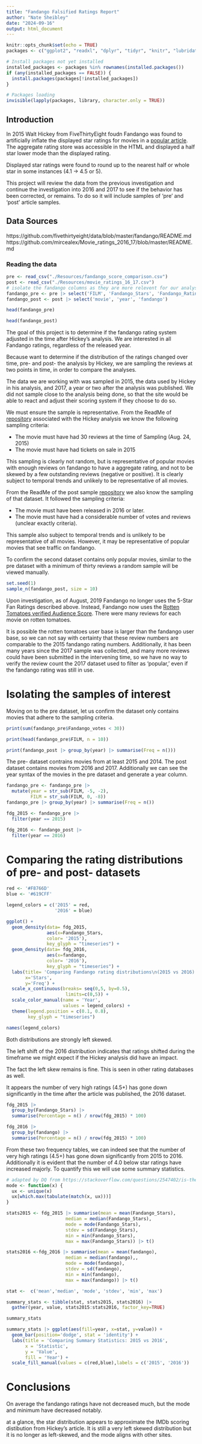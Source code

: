 ```yaml
---
title: "Fandango Falsified Ratings Report"
author: "Nate Sheibley"
date: "2024-09-16"
output: html_document
---
```


```r
knitr::opts_chunk$set(echo = TRUE)
packages <- c("ggplot2", "readxl", "dplyr", "tidyr", "knitr", "lubridate", "stringr", "readr", "Rcpp")

# Install packages not yet installed
installed_packages <- packages %in% rownames(installed.packages())
if (any(installed_packages == FALSE)) {
  install.packages(packages[!installed_packages])
}

# Packages loading
invisible(lapply(packages, library, character.only = TRUE))
```

## Introduction

In 2015 Walt Hickey from FiveThirtyEight foudn Fandango was found to artificially inflate the displayed star ratings for movies in a [popular article](https://fivethirtyeight.com/features/fandango-movies-ratings/). The aggregate rating store was accessible in the HTML and displayed a half star lower mode than the displayed rating.

Displayed star ratings were found to round up to the nearest half or whole star in some instances (4.1 -> 4.5 or 5).

This project will review the data from the previous investigation and continue the investigation into 2016 and 2017 to see if the behavior has been corrected, or remains. To do so it will include samples of 'pre' and 'post' article samples. 

## Data Sources

https://github.com/fivethirtyeight/data/blob/master/fandango/README.md
https://github.com/mircealex/Movie_ratings_2016_17/blob/master/README.md

### Reading the data
```r
pre <- read_csv("./Resources/fandango_score_comparison.csv")
post <- read_csv("./Resources/movie_ratings_16_17.csv")
# isolate the fandango columns as they are more relevent for our analysis later
fandango_pre <- pre |> select('FILM', 'Fandango_Stars', 'Fandango_Ratingvalue', 'Fandango_votes', 'Fandango_Difference')
fandango_post <- post |> select('movie', 'year', 'fandango')

head(fandango_pre)
```
```r
head(fandango_post)

```


The goal of this project is to determine if the fandango rating system adjusted in the time after Hickey's analysis. We are interested in all Fandango ratings, regardless of the released year.

Because want to determine if the distribution of the ratings changed over time, pre- and post- the analysis by Hickey, we are sampling the reviews at two points in time, in order to compare the analyses.

The data we are working with was sampled in 2015, the data used by Hickey in his analysis, and 2017, a year or two after the analysis was published. We did not sample close to the analysis being done, so that the site would be able to react and adjust their scoring system if they choose to do so.

We must ensure the sample is representative. From the ReadMe of [repository](https://github.com/fivethirtyeight/data/tree/master/fandango) associated with the Hickey analysis we know the following sampling criteria:

 * The movie must have had 30 reviews at the time of Sampling (Aug. 24, 2015)
 * The movie must have had tickets on sale in 2015

This sampling is clearly not random, but is representative of popular movies with enough reviews on fandango to have a aggregate rating, and not to be skewed by a few outstanding reviews (negative or positive). It is clearly subject to temporal trends and unlikely to be representative of all movies.

From the ReadMe of the post sample [repository](https://github.com/mircealex/Movie_ratings_2016_17) we also know the sampling of that dataset. It followed the sampling criteria:
 
 * The movie must have been released in 2016 or later.
 * The movie must have had a considerable number of votes and reviews (unclear exactly criteria).
 
This sample also subject to temporal trends and is unlikely to be representative of all movies. However, it may be representative of popular movies that see traffic on fandango.

To confirm the second dataset contains only popular movies, similar to the pre dataset with a minimum of thirty reviews a random sample will be viewed manually.

```r
set.seed(1)
sample_n(fandango_post, size = 10)
```

Upon investigation, as of August, 2019 Fandango no longer uses the 5-Star Fan Ratings described above. Instead, Fandango now uses the [Rotten Tomatoes verified Audience Score](https://editorial.rottentomatoes.com/article/introducing-verified-audience-score/). There were many reviews for each movie on rotten tomatoes.

It is possible the rotten tomatoes user base is larger than the fandango user base, so we can not say with certainty that these review numbers are comparable to the 2015 fandango rating numbers. Additionally, it has been many years since the 2017 sample was collected, and many more reviews could have been submitted in the intervening time, so we have no way to verify the review count the 2017 dataset used to filter as 'popular,' even if the fandango rating was still in use.

# Isolating the samples of interest

Moving on to the pre dataset, let us confirm the dataset only contains movies that adhere to the sampling criteria.


```r
print(sum(fandango_pre$Fandango_votes < 30))

print(head(fandango_pre$FILM, n = 10))

print(fandango_post |> group_by(year) |> summarise(Freq = n()))
```

The pre- dataset contrains movies from at least 2015 and 2014. The post dataset contains movies from 2016 and 2017. Additionally we can see the year syntax of the movies in the pre dataset and generate a year column.

``` r
fandango_pre <- fandango_pre |> 
  mutate(year = str_sub(FILM, -5, -2),
         FILM = str_sub(FILM, 0, -8))
fandango_pre |> group_by(year) |> summarise(Freq = n())
```
```r

fdg_2015 <- fandango_pre |> 
  filter(year == 2015)

fdg_2016 <- fandango_post |> 
  filter(year == 2016)
```

# Comparing the rating distributions of pre- and post- datasets

``` r
red <- '#F8766D'
blue <- '#619CFF'

legend_colors = c('2015' = red,
                  '2016' = blue)

ggplot() + 
  geom_density(data= fdg_2015, 
               aes(x=Fandango_Stars,
               color= '2015'),
               key_glyph = "timeseries") +
  geom_density(data= fdg_2016,
               aes(x=fandango,
               color= '2016'),
               key_glyph = "timeseries") +
  labs(title= 'Comparing Fandango rating distributions\n(2015 vs 2016)',
       x='Stars',
       y='Freq') +
  scale_x_continuous(breaks= seq(0,5, by=0.5),
                      limits=c(0,5)) +
  scale_color_manual(name = 'Year',
                     values = legend_colors) +
  theme(legend.position = c(0.1, 0.8),
        key_glyph = "timeseries")
```
```r
names(legend_colors)

```
Both distributions are strongly left skewed.

The left shift of the 2016 distribution indicates that ratings shifted during the timeframe we might expect if the Hickey analysis did have an impact. 

The fact the left skew remains is fine. This is seen in other rating databases as well.

It appears the number of very high ratings (4.5+) has gone down significantly in the time after the article was published, the 2016 dataset.

``` r
fdg_2015 |> 
  group_by(Fandango_Stars) |> 
  summarise(Percentage = n() / nrow(fdg_2015) * 100)
```

``` r
fdg_2016 |> 
  group_by(fandango) |> 
  summarise(Percentage = n() / nrow(fdg_2015) * 100)
```

From these two frequency tables, we can indeed see that the number of very high ratings (4.5+) has gone down significantly from 2015 to 2016. Additionally it is evident that the number of 4.0 below star ratings have increased majorly. To quantify this we will use some summary statistics.


```r
# adapted by DQ from https://stackoverflow.com/questions/2547402/is-there-a-built-in-function-for-finding-the-mode
mode <- function(x) {
  ux <- unique(x)
  ux[which.max(tabulate(match(x, ux)))]
}

stats2015 <- fdg_2015 |> summarise(mean = mean(Fandango_Stars),
                      median = median(Fandango_Stars),
                      mode = mode(Fandango_Stars),
                      stdev = sd(Fandango_Stars),
                      min = min(Fandango_Stars),
                      max = max(Fandango_Stars)) |> t() 

stats2016 <-fdg_2016 |> summarise(mean = mean(fandango),
                      median = median(fandango),,
                      mode = mode(fandango),
                      stdev = sd(fandango),
                      min = min(fandango),
                      max = max(fandango)) |> t()

stat <-  c('mean','median', 'mode', 'stdev', 'min', 'max')

summary_stats <- tibble(stat, stats2015, stats2016) |> 
  gather(year, value, stats2015:stats2016, factor_key=TRUE)

summary_stats
```


```r
summary_stats |> ggplot(aes(fill=year, x=stat, y=value)) + 
  geom_bar(position='dodge', stat = 'identity') + 
  labs(title = 'Comparing Summary Statistics: 2015 vs 2016', 
       x = 'Statistic',
       y = 'Value',
       fill = 'Year') +
  scale_fill_manual(values = c(red,blue),labels = c('2015', '2016'))

```

# Conclusions

On average the fandango ratings have not decreased much, but the mode and minimum have decreased notably.

at a glance, the star distribution appears to approximate the IMDb scoring distibution from Hickey's article. It is still a very left skewed distribution but it is no longer as left-skewed, and the mode aligns with other sites.


